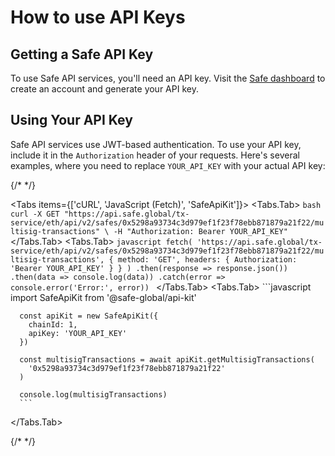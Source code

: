 
# How to use API Keys

## Getting a Safe API Key

To use Safe API services, you'll need an API key. Visit the [Safe dashboard](https://developer.safe.global) to create an account and generate your API key.

## Using Your API Key

Safe API services use JWT-based authentication. To use your API key, include it in the `Authorization` header of your requests. Here's several examples, where you need to replace `YOUR_API_KEY` with your actual API key:

{/* <!-- vale off --> */}

<Tabs items={['cURL', 'JavaScript (Fetch)', 'SafeApiKit']}>
  <Tabs.Tab>
    ```bash
      curl -X GET "https://api.safe.global/tx-service/eth/api/v2/safes/0x5298a93734c3d979ef1f23f78ebb871879a21f22/multisig-transactions" \
      -H "Authorization: Bearer YOUR_API_KEY"
    ```
  </Tabs.Tab>
  <Tabs.Tab>
    ```javascript
      fetch(
        'https://api.safe.global/tx-service/eth/api/v2/safes/0x5298a93734c3d979ef1f23f78ebb871879a21f22/multisig-transactions',
        {
          method: 'GET',
          headers: {
            Authorization: 'Bearer YOUR_API_KEY'
          }
        }
      )
        .then(response => response.json())
        .then(data => console.log(data))
        .catch(error => console.error('Error:', error))
      ```
  </Tabs.Tab>
  <Tabs.Tab>
    ```javascript
      import SafeApiKit from '@safe-global/api-kit'

      const apiKit = new SafeApiKit({
        chainId: 1,
        apiKey: 'YOUR_API_KEY'
      })

      const multisigTransactions = await apiKit.getMultisigTransactions(
        '0x5298a93734c3d979ef1f23f78ebb871879a21f22'
      )

      console.log(multisigTransactions)
      ```

  </Tabs.Tab>
</Tabs>

{/* <!-- vale on --> */}
